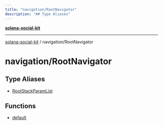 ```yaml
---
title: "navigation/RootNavigator"
description: "## Type Aliases"
---
```


[**solana-social-kit**](../../README.mdx)

***

[solana-social-kit](../../README.mdx) / navigation/RootNavigator

# navigation/RootNavigator

## Type Aliases

- [RootStackParamList](type-aliases/RootStackParamList.mdx)

## Functions

- [default](functions/default.mdx)
